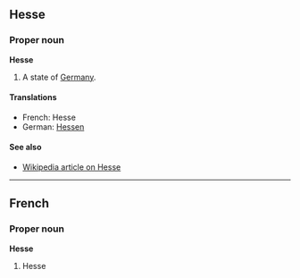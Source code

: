 ==Hesse==
===Proper noun===
'''Hesse'''

#A state of [[Germany]].

====Translations====
*French: Hesse
*German: [[Hessen]]

====See also====
*[[en:Hesse|Wikipedia article on Hesse]]

----
==French==
===Proper noun===
'''Hesse'''

#Hesse
